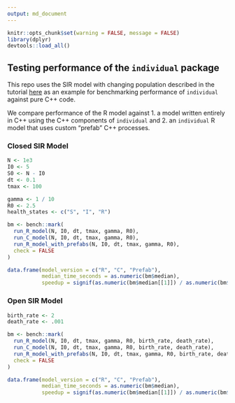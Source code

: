 ```yaml
---
output: md_document
---
```


```r
knitr::opts_chunk$set(warning = FALSE, message = FALSE)
library(dplyr)
devtools::load_all()
```
## Testing performance of the `individual` package
This repo uses the SIR model with changing population described in the tutorial [here](https://mrc-ide.github.io/individual/articles/Tutorial.html) as an example for benchmarking performance of `individual` against pure C++ code.

We compare performance of the R model against 1. a model written entirely in C++ using the C++ components of `individual` and 2. an `individual` R model that uses custom "prefab" C++ processes.

### Closed SIR Model
```r
N <- 1e3
I0 <- 5
S0 <- N - I0
dt <- 0.1
tmax <- 100

gamma <- 1 / 10
R0 <- 2.5
health_states <- c("S", "I", "R")

bm <- bench::mark(
  run_R_model(N, I0, dt, tmax, gamma, R0),
  run_C_model(N, I0, dt, tmax, gamma, R0),
  run_R_model_with_prefabs(N, I0, dt, tmax, gamma, R0),
  check = FALSE
)

data.frame(model_version = c("R", "C", "Prefab"),
           median_time_seconds = as.numeric(bm$median),
           speedup = signif(as.numeric(bm$median[[1]]) / as.numeric(bm$median), 2))
```

### Open SIR Model
```r

birth_rate <- 2
death_rate <- .001

bm <- bench::mark(
  run_R_model(N, I0, dt, tmax, gamma, R0, birth_rate, death_rate),
  run_C_model(N, I0, dt, tmax, gamma, R0, birth_rate, death_rate),
  run_R_model_with_prefabs(N, I0, dt, tmax, gamma, R0, birth_rate, death_rate),
  check = FALSE
)

data.frame(model_version = c("R", "C", "Prefab"),
           median_time_seconds = as.numeric(bm$median),
           speedup = signif(as.numeric(bm$median[[1]]) / as.numeric(bm$median), 2))
```